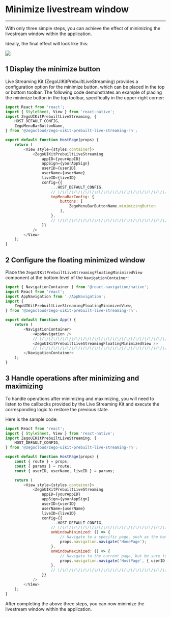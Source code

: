 # Minimize livestream window

- - -

With only three simple steps, you can achieve the effect of minimizing the livestream window within the application. 

Ideally, the final effect will look like this:


<Frame width="auto" height="auto" caption="">
  <img src="https://storage.zego.im/sdk-doc/Pics/ZegoUIKit/Flutter/live/live_mini.gif" />
</Frame>


## 1 Display the minimize button

Live Streaming Kit (ZegoUIKitPrebuiltLiveStreaming) provides a configuration option for the minimize button, which can be placed in the top or bottom toolbar. The following code demonstrates an example of placing the minimize button in the top toolbar, specifically in the upper-right corner:

```js
import React from 'react';
import { StyleSheet, View } from 'react-native';
import ZegoUIKitPrebuiltLiveStreaming, {
    HOST_DEFAULT_CONFIG,
    ZegoMenuBarButtonName,
} from '@zegocloud/zego-uikit-prebuilt-live-streaming-rn';

export default function HostPage(props) {
    return (
        <View style={styles.container}>
            <ZegoUIKitPrebuiltLiveStreaming
                appID={yourAppID}
                appSign={yourAppSign}
                userID={userID}
                userName={userName}
                liveID={liveID}
                config={{
                    ...HOST_DEFAULT_CONFIG,
                    // \/\/\/\/\/\/\/\/\/\/\/\/\/\/\/\/\/\/\/\/\/\/\/\/\/\/\/\/\/\/\/\/
                    topMenuBarConfig: {
                        buttons: [
                            ZegoMenuBarButtonName.minimizingButton
                        ],
                    },
                    // \/\/\/\/\/\/\/\/\/\/\/\/\/\/\/\/\/\/\/\/\/\/\/\/\/\/\/\/\/\/\/\/
                }}
            />
        </View>
    );
}
```

## 2 Configure the floating minimized window

Place the `ZegoUIKitPrebuiltLiveStreamingFloatingMinimizedView` component at the bottom level of the `NavigationContainer`:


```js
import { NavigationContainer } from '@react-navigation/native';
import React from 'react';
import AppNavigation from './AppNavigation';
import {
    ZegoUIKitPrebuiltLiveStreamingFloatingMinimizedView,
} from '@zegocloud/zego-uikit-prebuilt-live-streaming-rn';

export default function App() {
    return (
        <NavigationContainer>
            <AppNavigation />
            // \/\/\/\/\/\/\/\/\/\/\/\/\/\/\/\/\/\/\/\/\/\/\/\/\/\/\/\/\/\/\/\/
            <ZegoUIKitPrebuiltLiveStreamingFloatingMinimizedView />
            // \/\/\/\/\/\/\/\/\/\/\/\/\/\/\/\/\/\/\/\/\/\/\/\/\/\/\/\/\/\/\/\/
        </NavigationContainer>
    );
}
```

## 3 Handle operations after minimizing and maximizing

To handle operations after minimizing and maximizing, you will need to listen to the callbacks provided by the Live Streaming Kit and execute the corresponding logic to restore the previous state.

Here is the sample code:

```js
import React from 'react';
import { StyleSheet, View } from 'react-native';
import ZegoUIKitPrebuiltLiveStreaming, {
    HOST_DEFAULT_CONFIG,
} from '@zegocloud/zego-uikit-prebuilt-live-streaming-rn';

export default function HostPage(props) {
    const { route } = props;
    const { params } = route;
    const { userID, userName, liveID } = params;

    return (
        <View style={styles.container}>
            <ZegoUIKitPrebuiltLiveStreaming
                appID={yourAppID}
                appSign={yourAppSign}
                userID={userID}
                userName={userName}
                liveID={liveID}
                config={{
                    ...HOST_DEFAULT_CONFIG,
                    // \/\/\/\/\/\/\/\/\/\/\/\/\/\/\/\/\/\/\/\/\/\/\/\/\/\/\/\/\/\/\/\/
                    onWindowMinimized: () => {
                        // Navigate to a specific page, such as the homepage
                        props.navigation.navigate('HomePage');
                    },
                    onWindowMaximized: () => {
                        // Navigate to the current page, but be sure to include the original parameters of the page. If the current page has no parameters, they can be ignored
                        props.navigation.navigate('HostPage', { userID, userName, liveID });
                    },
                    // \/\/\/\/\/\/\/\/\/\/\/\/\/\/\/\/\/\/\/\/\/\/\/\/\/\/\/\/\/\/\/\/
                }}
            />
        </View>
    );
}
```

After completing the above three steps, you can now minimize the livestream window within the application.

